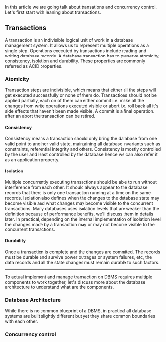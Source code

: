 In this article we are going talk about transations and concurrency control. Let's first start with leaning about transactions.

## Transactions

A transaction is an indivisible logical unit of work in a database management system. It allows us to represent multiple operations as a single step. Operations executed by transactions include reading and writing database records. A database transaction has to preserve atomicity, consistency, isolation and durability. These properties are commonly referred as ACID properties.

### Atomicity

Transaction steps are indivisible, which means that either all the steps will get executed successfully or none of them do. Transactions should not be applied partially, each on of them can either commit i.e. make all the changes from write operations executed visible or abort i.e. roll back all it's side effects that haven't been made visible. A commit is a final operation. after an abort the transaction can be retired.

#### Consistency

Consistency means a transaction should only bring the database from one valid point to another valid state, maintaining all database invariants such as constraints, referential integrity and others. Consistency is mostly controlled by the user and least controlled by the database hence we can also refer it as an application property.

#### Isolation

Multiple concurrently executing transactions should be able to run without interference from each other. It should always appear to the database records that there is only one transaction running at a time on the same records. Isolation also defines when the changes to the database state may become visible and what changes may become visible to the concurrent transactions. Many databases uses isolation levels that are weaker than the definition because of performance benefits, we'll discuss them in details later. In practical, depending on the internal implementation of isolation level the changes made by a transaction may or may not become visible to the concurrent transactions.

#### Durability
Once a transaction is complete and the changes are commited. The records must be durable and survive power outrages or system failures, etc, the data records and all the state changes must remain durable to such factors.

----

To actual implement and manage transaction on DBMS requires multiple components to work together, let's discuss more about the database architecture to understand what are the components. 

### Database Architecture
While there is no common blueprint of a DBMS, in practical all database systems are built slightly different but yet they share common boundaries with each other. 


### Concurrency control



